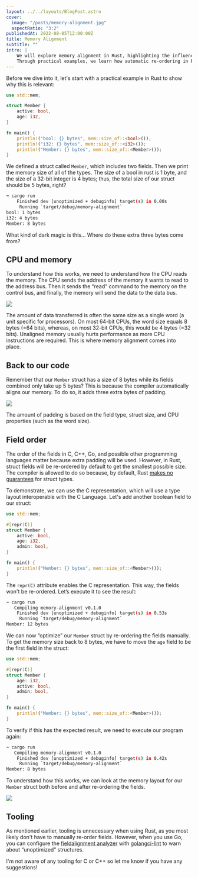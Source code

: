 ```yaml
---
layout: ../../layouts/BlogPost.astro
cover:
  image: "/posts/memory-alignment.jpg"
  aspectRatio: "3:2"
publishedAt: 2022-08-05T12:00:00Z
title: Memory Alignment
subtitle: ""
intro: |
    We will explore memory alignment in Rust, highlighting the influence of padding and field order on struct size.
    Through practical examples, we learn how automatic re-ordering in Rust works, which is different from languages like C, C++, or Go.
---
```



Before we dive into it, let's start with a practical example in Rust to show why this is relevant:

```rust
use std::mem;

struct Member {
    active: bool,
    age: i32,
}

fn main() {
    println!("bool: {} bytes", mem::size_of::<bool>());
    println!("i32: {} bytes", mem::size_of::<i32>());
    println!("Member: {} bytes", mem::size_of::<Member>());
}
```

We defined a struct called `Member`, which includes two fields.
Then we print the memory size of all of the types.
The size of a bool in rust is 1 byte, and the size of a 32-bit integer is 4 bytes; thus, the total size of our struct should be 5 bytes, right?

```bash
➜ cargo run
    Finished dev [unoptimized + debuginfo] target(s) in 0.00s
     Running `target/debug/memory-alignment`
bool: 1 bytes
i32: 4 bytes
Member: 8 bytes
```

What kind of dark magic is this... Where do these extra three bytes come from?

## CPU and memory

To understand how this works, we need to understand how the CPU reads the memory.
The CPU sends the address of the memory it wants to read to the address bus.
Then it sends the “read” command to the memory on the control bus, and finally, the memory will send the data to the data bus.

<Image
  src="/posts/memory-alignment/system-bus.png"
  caption="Overview of the system bus (I/O not included)"
  maxWidth={682}
  aspectRatio="11:7"
/>

The amount of data transferred is often the same size as a single word (a unit specific for processors).
On most 64-bit CPUs, the word size equals 8 bytes (=64 bits), whereas, on most 32-bit CPUs, this would be 4 bytes (=32 bits).
Unaligned memory usually hurts performance as more CPU instructions are required.
This is where memory alignment comes into place.

## Back to our code

Remember that our `Member` struct has a size of 8 bytes while its fields combined only take up 5 bytes?
This is because the compiler automatically aligns our memory.
To do so, it adds three extra bytes of padding.

<Image
  src="/posts/memory-alignment/member-struct.png"
  caption="Memory layout of our struct on x86_64"
  maxWidth={736}
  aspectRatio="8:7"
/>

The amount of padding is based on the field type, struct size, and CPU properties (such as the word size).

## Field order

The order of the fields in C, C++, Go, and possible other programming languages matter because extra padding will be used.
However, in Rust, struct fields will be re-ordered by default to get the smallest possible size.
The compiler is allowed to do so because, by default, Rust [makes no guarantees](https://doc.rust-lang.org/reference/type-layout.html#the-default-representation) for struct types.

To demonstrate, we can use the C representation, which will use a type layout interoperable with the C Language.
Let's add another boolean field to our struct:

```rust
use std::mem;

#[repr(C)]
struct Member {
    active: bool,
    age: i32,
    admin: bool,
}

fn main() {
    println!("Member: {} bytes", mem::size_of::<Member>());
}
```

The `repr(C)` attribute enables the C representation. This way, the fields won't be re-ordered. Let’s execute it to see the result:

```bash
➜ cargo run
   Compiling memory-alignment v0.1.0 
    Finished dev [unoptimized + debuginfo] target(s) in 0.53s
     Running `target/debug/memory-alignment`
Member: 12 bytes
```

We can now “optimize” our `Member` struct by re-ordering the fields manually.
To get the memory size back to 8 bytes, we have to move the `age` field to be the first field in the struct:

```rust
use std::mem;

#[repr(C)]
struct Member {
    age: i32,
    active: bool,
    admin: bool,
}

fn main() {
    println!("Member: {} bytes", mem::size_of::<Member>());
}
```

To verify if this has the expected result, we need to execute our program again:

```bash
➜ cargo run
   Compiling memory-alignment v0.1.0 
    Finished dev [unoptimized + debuginfo] target(s) in 0.42s
     Running `target/debug/memory-alignment`
Member: 8 bytes
```

To understand how this works, we can look at the memory layout for our `Member` struct both before and after re-ordering the fields.

<Image
  src="/posts/memory-alignment/member-struct-comparison.png"
  caption="Memory layout on x86_64 using the C representation with and without ordering fields"
  maxWidth={1312}
  aspectRatio="14:9"
/>

## Tooling

As mentioned earlier, tooling is unnecessary when using Rust, as you most likely don't have to manually re-order fields.
However, when you use Go, you can configure the [fieldalignment analyzer](https://pkg.go.dev/golang.org/x/tools/go/analysis/passes/fieldalignment) with [golangci-lint](https://github.com/golangci/golangci-lint) to warn about “unoptimized” structures.

I'm not aware of any tooling for C or C++ so let me know if you have any suggestions!
